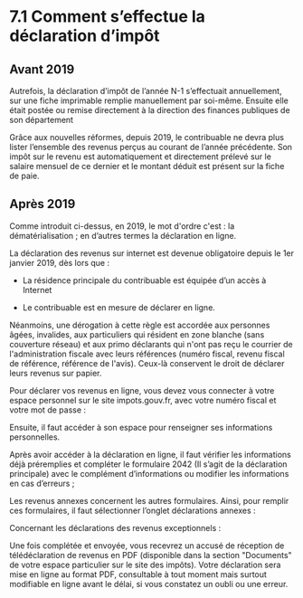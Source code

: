 
# 7.1 Comment s’effectue la déclaration d’impôt

## Avant 2019

Autrefois, la déclaration d’impôt de l’année N-1 s’effectuait annuellement, sur une fiche imprimable remplie manuellement par soi-même. Ensuite elle était postée ou remise directement à la direction des finances publiques de son département

Grâce aux nouvelles réformes, depuis 2019, le contribuable ne devra plus lister l’ensemble des revenus perçus au courant de l’année précédente. Son impôt sur le revenu est automatiquement et directement prélevé sur le salaire mensuel de ce dernier et le montant déduit est présent sur la fiche de paie.

## Après 2019

Comme introduit ci-dessus, en 2019, le mot d'ordre c'est : la dématérialisation ; en d’autres termes la déclaration en ligne.

La déclaration des revenus sur internet est devenue obligatoire depuis le 1er janvier 2019, dès lors que :

- La résidence principale du contribuable est équipée d’un accès à Internet

- Le contribuable est en mesure de déclarer en ligne.

Néanmoins, une dérogation à cette règle est accordée aux personnes âgées, invalides, aux particuliers qui résident en zone blanche (sans couverture réseau) et aux primo déclarants qui n'ont pas reçu le courrier de l'administration fiscale avec leurs références (numéro fiscal, revenu fiscal de référence, référence de l'avis). Ceux-là conservent le droit de déclarer leurs revenus sur papier.

Pour déclarer vos revenus en ligne, vous devez vous connecter à votre espace personnel sur le site impots.gouv.fr, avec votre numéro fiscal et votre mot de passe :



<CustomImage2 src={impots} alt="Déclaration de revenu" width={500} height={500} center={true} />

Ensuite, il faut accéder à son espace pour renseigner ses informations personnelles.


<CustomImage2 src={infos} alt="Infos personnels" width={500} height={500} center={true} />

Après avoir accéder à la déclaration en ligne, il faut vérifier les informations déjà préremplies et compléter le formulaire 2042 (Il s’agit de la déclaration principale) avec le complément d’informations ou modifier les informations en cas d’erreurs ;

Les revenus annexes concernent les autres formulaires. Ainsi, pour remplir ces formulaires, il faut sélectionner l’onglet déclarations annexes :

<CustomImage2 src={annexe} alt="Annexes" width={500} height={500} center={true} />


Concernant les déclarations des revenus exceptionnels :



<CustomImage2 src={revenus} alt="revenus" width={500} height={500} center={true} />


Une fois complétée et envoyée, vous recevrez un accusé de réception de télédéclaration de revenus en PDF (disponible dans la section "Documents" de votre espace particulier sur le site des impôts). Votre déclaration sera mise en ligne au format PDF, consultable à tout moment mais surtout modifiable en ligne avant le délai, si vous constatez un oubli ou une erreur.